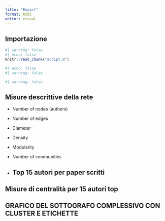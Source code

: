 ```yaml
---
title: "Report"
format: html
editor: visual
---
```


## Importazione

```r
#| warning: false
#| echo: false
knitr::read_chunk("script.R")
```

```r
#| echo: false
#| warning: false
```

```r
#| warning: false
```

## Misure descrittive della rete

-   Number of nodes (authors)

-   Number of edges

-   Diameter

-   Density

-   Modularity

-   Number of communities

-   

    ## Top 15 autori per paper scritti

## Misure di centralità per 15 autori top

## GRAFICO DEL SOTTOGRAFO COMPLESSIVO CON CLUSTER E ETICHETTE
